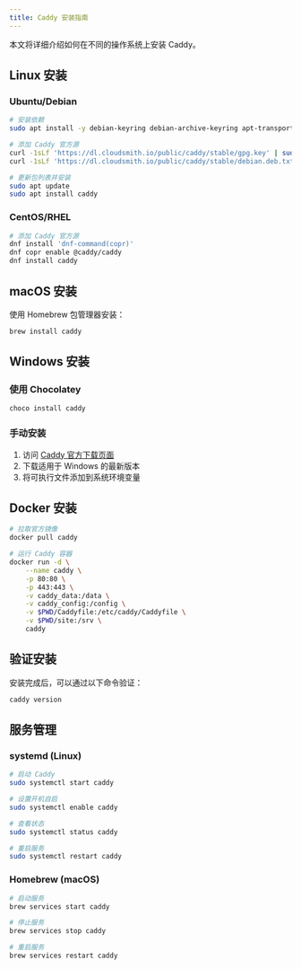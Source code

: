 ```yaml
---
title: Caddy 安装指南
---
```


本文将详细介绍如何在不同的操作系统上安装 Caddy。

## Linux 安装

### Ubuntu/Debian

```bash
# 安装依赖
sudo apt install -y debian-keyring debian-archive-keyring apt-transport-https

# 添加 Caddy 官方源
curl -1sLf 'https://dl.cloudsmith.io/public/caddy/stable/gpg.key' | sudo gpg --dearmor -o /usr/share/keyrings/caddy-stable-archive-keyring.gpg
curl -1sLf 'https://dl.cloudsmith.io/public/caddy/stable/debian.deb.txt' | sudo tee /etc/apt/sources.list.d/caddy-stable.list

# 更新包列表并安装
sudo apt update
sudo apt install caddy
```

### CentOS/RHEL

```bash
# 添加 Caddy 官方源
dnf install 'dnf-command(copr)'
dnf copr enable @caddy/caddy
dnf install caddy
```

## macOS 安装

使用 Homebrew 包管理器安装：

```bash
brew install caddy
```

## Windows 安装

### 使用 Chocolatey

```powershell
choco install caddy
```

### 手动安装

1. 访问 [Caddy 官方下载页面](https://github.com/caddyserver/caddy/releases)
2. 下载适用于 Windows 的最新版本
3. 将可执行文件添加到系统环境变量

## Docker 安装

```bash
# 拉取官方镜像
docker pull caddy

# 运行 Caddy 容器
docker run -d \
    --name caddy \
    -p 80:80 \
    -p 443:443 \
    -v caddy_data:/data \
    -v caddy_config:/config \
    -v $PWD/Caddyfile:/etc/caddy/Caddyfile \
    -v $PWD/site:/srv \
    caddy
```

## 验证安装

安装完成后，可以通过以下命令验证：

```bash
caddy version
```

## 服务管理

### systemd (Linux)

```bash
# 启动 Caddy
sudo systemctl start caddy

# 设置开机自启
sudo systemctl enable caddy

# 查看状态
sudo systemctl status caddy

# 重启服务
sudo systemctl restart caddy
```

### Homebrew (macOS)

```bash
# 启动服务
brew services start caddy

# 停止服务
brew services stop caddy

# 重启服务
brew services restart caddy
``` 